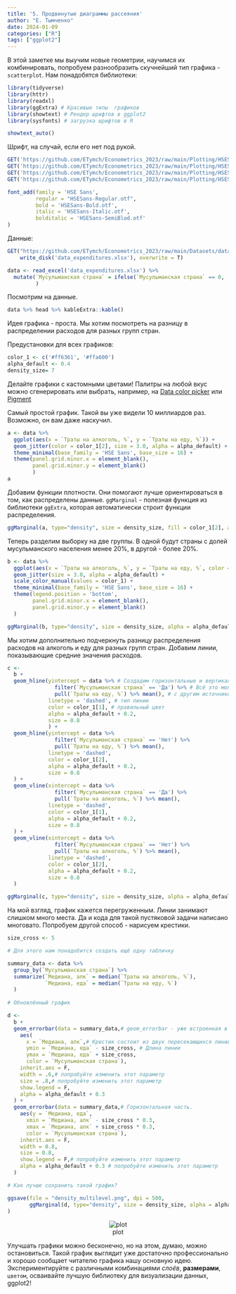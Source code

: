 ```yaml
---
title: '5. Продвинутые диаграммы рассеяния'
author: "Е. Тымченко"
date: 2024-01-09
categories: ["R"]
tags: ["ggplot2"]
---
```


В этой заметке мы выучим новые геометрии, научимся их комбинировать, попробуем разнообразить скучнейший тип графика - `scatterplot`. Нам понадобятся библиотеки:

```r
library(tidyverse)
library(httr)
library(readxl)
library(ggExtra) # Красивые типы  графиков
library(showtext) # Рендер шрифтов в ggplot2
library(sysfonts) # загрузка шрифтов в R

showtext_auto()
```

Шрифт, на случай, если его нет под рукой.

```r
GET('https://github.com/ETymch/Econometrics_2023/raw/main/Plotting/HSESans-Regular.otf', write_disk('HSESans-Regular.otf', overwrite = T))
GET('https://github.com/ETymch/Econometrics_2023/raw/main/Plotting/HSESans-Bold.otf', write_disk('HSESans-Bold.otf', overwrite = T))
GET('https://github.com/ETymch/Econometrics_2023/raw/main/Plotting/HSESans-Italic.otf', write_disk('HSESans-Italic.otf', overwrite = T))
GET('https://github.com/ETymch/Econometrics_2023/raw/main/Plotting/HSESans-SemiBold.otf', write_disk('HSESans-SemiBlod.otf', overwrite = T))
```

```r
font_add(family = 'HSE Sans',
         regular = "HSESans-Regular.otf",
         bold = 'HSESans-Bold.otf',
         italic = 'HSESans-Italic.otf',
         bolditalic = 'HSESans-SemiBlod.otf'
)
```

Данные:

```r

GET("https://github.com/ETymch/Econometrics_2023/raw/main/Datasets/data_expenditures.xlsx",
    write_disk('data_expenditures.xlsx'), overwrite = T)

data <- read_excel('data_expenditures.xlsx') %>%
  mutate(`Мусульманская страна` = ifelse(`Мусульманская страна` == 0, 'Нет', 'Да')
         )
```

Посмотрим на данные.

```r
data %>% head %>% kableExtra::kable()
```

Идея графика - проста. Мы хотим посмотреть на разницу в распределении расходов для разных групп стран.

Предустановки для всех графиков:

```r
color_1 <- c('#ff6361', '#ffa600')
alpha_default <- 0.4
density_size= 7
```

Делайте графики с кастомными цветами! Палитры на любой вкус можно сгенерировать или выбрать, например, на [Data color picker](https://www.learnui.design/tools/data-color-picker.html) или [Pigment](https://pigment.shapefactory.co/)

Самый простой график. Такой вы уже видели 10 миллиардов раз. Возможно, он вам даже наскучил.

```r
a <- data %>%
  ggplot(aes(x = `Траты на алкоголь, %`, y = `Траты на еду, %`)) +
  geom_jitter(color = color_1[2], size = 3.0, alpha = alpha_default) +
  theme_minimal(base_family = 'HSE Sans', base_size = 16) +
  theme(panel.grid.minor.x = element_blank(),
        panel.grid.minor.y = element_blank()
        )
a
```

Добавим функции плотности. Они помогают лучше ориентироваться в том, как распределены данные. `ggMarginal` - полезная функция из библиотеки `ggExtra`, которая автоматически строит функции распределения.

```r
ggMarginal(a, type="density", size = density_size, fill = color_1[2], alpha = alpha_default, color = NA) # Поэкспериментируйте. Вместо type = 'density' выберите type = 'histogram'. Выберите цвет границы color = 'black'.
```

Теперь разделим выборку на две группы. В одной будут страны с долей мусульманского населения менее 20%, в другой - более 20%.

```r
b <- data %>%
  ggplot(aes(x = `Траты на алкоголь, %`, y = `Траты на еду, %`, color = `Мусульманская страна`, fill = `Мусульманская страна`)) +
  geom_jitter(size = 3.0, alpha = alpha_default) +
  scale_color_manual(values = color_1) +
  theme_minimal(base_family = 'HSE Sans', base_size = 16) +
  theme(legend.position = 'bottom',
        panel.grid.minor.x = element_blank(),
        panel.grid.minor.y = element_blank()
  )

ggMarginal(b, type="density", size = density_size, alpha = alpha_default, groupFill = T, color = NA)
```

Мы хотим дополнительно подчеркнуть разницу распределения расходов на алкоголь и еду для разных групп стран. Добавим линии, показывающие средние значения расходов.

```r
c <- 
  b + 
  geom_hline(yintercept = data %>% # Создадим горизонтальные и вертикальные линии, показывающие средние значения трат на еду и на алкоголь
               filter(`Мусульманская страна` == 'Да') %>% # Всё это можно сделать не создавая дополнительных таблиц, а просто добавив слой
               pull(`Траты на еду, %`) %>% mean(), # с другим источником данных, которые вы обработали уже внутри графика
             linetype = 'dashed', # тип линии
             color = color_1[1], # правильный цвет
             alpha = alpha_default + 0.2,
             size = 0.8
             ) +
  geom_hline(yintercept = data %>%
               filter(`Мусульманская страна` == 'Нет') %>%
               pull(`Траты на еду, %`) %>% mean(),
             linetype = 'dashed',
             color = color_1[2],
             alpha = alpha_default + 0.2,
             size = 0.8
  ) +
  geom_vline(xintercept = data %>%
               filter(`Мусульманская страна` == 'Да') %>%
               pull(`Траты на алкоголь, %`) %>% mean(),
             linetype = 'dashed',
             color = color_1[1],
             alpha = alpha_default + 0.2,
             size = 0.8
  ) +
  geom_vline(xintercept = data %>%
               filter(`Мусульманская страна` == 'Нет') %>%
               pull(`Траты на алкоголь, %`) %>% mean(),
             linetype = 'dashed',
             color = color_1[2],
             alpha = alpha_default + 0.2,
             size = 0.8
  )

ggMarginal(c, type="density", size = density_size, alpha = alpha_default, groupFill = T, color = NA)
```

На мой взгляд, график кажется перегруженным. Линии занимают слишком много места. Да и кода для такой пустяковой задачи написано многовато. Попробуем другой способ - нарисуем крестики.

```r
size_cross <- 5

# Для этого нам понадобится создать ещё одну табличку

summary_data <- data %>% 
  group_by(`Мусульманская страна`) %>%
  summarize(`Медиана, алк` = median(`Траты на алкоголь, %`),
            `Медиана, еда` = median(`Траты на еду, %`)
  )
  
# Обновлённый график

d <- 
  b +
  geom_errorbar(data = summary_data,# geom_errorbar - уже встроенная в ggplot2 функция. Она очень гибкая и помогает строить крестики разных форм, с разными содержательными смыслами.
    aes(
      x = `Медиана, алк`,# Крестик состоит из двух пересекающихся линий. Первая - вертикальная. Её центр - x
      ymin = `Медиана, еда` - size_cross, # Длина линии
      ymax = `Медиана, еда` + size_cross,
      color = `Мусульманская страна`),
    inherit.aes = F,
    width = .6,# попробуйте изменить этот параметр
    size = .8,# попробуйте изменить этот параметр
    show.legend = F,
    alpha = alpha_default + 0.3
  ) +
  geom_errorbar(data = summary_data,# Горизонтальная часть.
    aes(y = `Медиана, еда`,
      xmin = `Медиана, алк` - size_cross * 0.3,
      xmax = `Медиана, алк` + size_cross * 0.3,
      color = `Мусульманская страна`),
    inherit.aes = F,
    width = 0.8,
    size = 0.8,
    show.legend = F,# попробуйте изменить этот параметр
    alpha = alpha_default + 0.3 # попробуйте изменить этот параметр
  )

# Как лучше сохранить такой график?

ggsave(file = "density_multilevel.png", dpi = 500,
       ggMarginal(d, type="density", size = density_size, alpha = alpha_default, groupFill = T, color = NA),
)
```

<center>

![plot](https://github.com/ETymch/Econometrics_2023/blob/main/Pics/density_multilevel.png?raw=true)

</center>

Улучшать графики можно бесконечно, но на этом, думаю, можно остановиться. Такой график выглядит уже достаточно профессионально и хорошо сообщает читателю графика нашу основную идею. Экспериментируйте с различными комбинациями *слоёв*, **размерами**, `цветом`, осваивайте лучшую библиотеку для визуализации данных, ggplot2!
